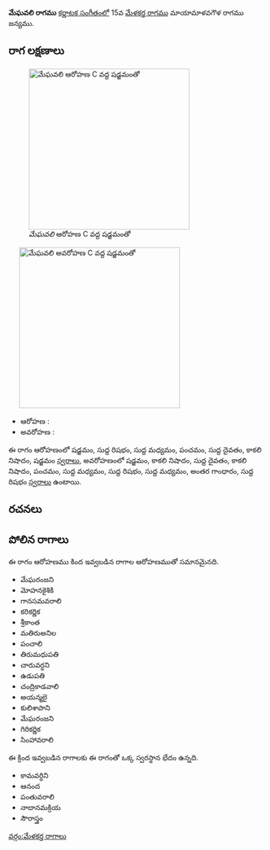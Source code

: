 {{Infobox ragam
	| name          	= మేఘవలి
	| synonym	    	= 
	| mela          	= 
	| chakra        	= 
	| janaka        	= 
	| type          	= షడవ-సంపూర్ణ
	| arohanam      	= {{svaraC|S|R1|M1|P|D1|N3|S'}} 
	| avarohanam    	= {{svaraC|S'|N3|D1|N3|P|M1|R1|M1|G3|R1}}
	| jeeva         	=
	| chhaya        	=
	| nyasa         	=
	| vishesha      	= 
	| equivalent  		= 
}}
{{కర్ణాటక సంగీత రాగాలు}}
'''మేఘవలి రాగము''' [[కర్ణాటక సంగీతం]]లో 15వ [[మేళకర్త రాగము]] మాయామాళవగౌళ రాగము జన్యము. 


==రాగ లక్షణాలు==
[[Image:meghavali_ar_kb2wiki.png|thumb|right|316px|''మేఘవలి'' ఆరోహణ C వద్ద షడ్జమంతో]]
	[[Image:meghavali_av_kb2wiki.png|thumb|right|316px|''మేఘవలి'' అవరోహణ C వద్ద షడ్జమంతో]]

* ఆరోహణ : {{svaraC|S|R1|M1|P|D1|N3|S'}} 
* అవరోహణ : {{svaraC|S'|N3|D1|N3|P|M1|R1|M1|G3|R1}}

ఈ రాగం ఆరోహణంలో షడ్జమం, సుద్ద  రిషభం, సుద్ద మధ్యమం, పంచమం, సుద్ద దైవతం, కాకలి  నిషాదం, షడ్జమం [[స్వరాలు]], అవరోహణంలో షడ్జమం, కాకలి  నిషాదం, సుద్ద దైవతం, కాకలి  నిషాదం, పంచమం, సుద్ద మధ్యమం, సుద్ద  రిషభం, సుద్ద మధ్యమం, అంతర గాంధారం, సుద్ద  రిషభం [[స్వరాలు]] ఉంటాయి.

==రచనలు==



==పోలిన రాగాలు==
ఈ రాగం ఆరోహణము కింద ఇవ్వబడిన రాగాల ఆరోహణముతో సమానమైనది.
* మేఘరంజని
* మోహనకైశికి
*  గానసమవరాలి
* కరికర్ణిక
* శ్రీకాంత
* మతిరుఅనిల
* పంచాలి
* తిరుమధుపతి
* చారువర్ధని
* ఉడుపతి
* చంద్రికాడవాలి
* అయన్మలై
* కులిశాపాని
* మేఘరంజని
* గిరికర్ణిక
* సింహావరాలి

ఈ క్రింద ఇవ్వబడిన రాగాలకు ఈ రాగంతో ఒక్క స్వరస్థాన భేదం ఉన్నది.
* కామవర్ధిని
* ఆనంద
* పంతువరాలి
* నాదానమక్రియ
* సౌరాస్త్రం



[[వర్గం:మేళకర్త రాగాలు]]